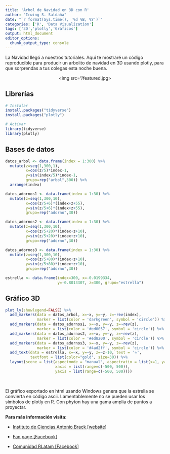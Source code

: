 ```yaml
---
title: 'Árbol de Navidad en 3D con R' 
author: "Irwing S. Saldaña" 
date: "`r format(Sys.time(), '%d %B, %Y')`"
categories: ['R', 'Data Visualization'] 
tags: ['3D','plotly','Gráficos'] 
output: html_document
editor_options: 
  chunk_output_type: console
---
```


La Navidad llegó a nuestros tutoriales. Aquí te mostraré un código reproducible para producir un arbolito de navidad en 3D usando plotly, para que sorprendas a tus colegas esta noche buena.

<center>
  <img src="/featured.jpg>
</center>

## **Librerías**
```r
# Instalar
install.packages("tidyverse")
install.packages("plotly")
```

```r
# Activar
library(tidyverse)
library(plotly)
```

## **Bases de datos**
```r
datos_arbol <- data.frame(index = 1:300) %>%
  mutate(z=seq(1,300,1),
         x=cos(z/5)*index-1,
         y=sin(index/5)*index-1,
         grupo=rep("arbol",300)) %>% 
  arrange(index)

datos_adornos1 <- data.frame(index = 1:30) %>%
  mutate(z=seq(1,300,10),
         x=cos(z/5+6)*(index+z+55),
         y=sin(z/5+6)*(index+z+55),
         grupo=rep("adorno",30))

datos_adornos2 <- data.frame(index = 1:30) %>%
  mutate(z=seq(1,300,10),
         x=cos(z/5+20)*(index+z+10),
         y=sin(z/5+20)*(index+z+10),
         grupo=rep("adorno",30))

datos_adornos3 <- data.frame(index = 1:30) %>%
  mutate(z=seq(1,300,10),
         x=cos(z/5+80)*(index+z+10),
         y=sin(z/5+80)*(index+z+10),
         grupo=rep("adorno",30))

estrella <- data.frame(index=300, x=-0.0199334,
                       y=-0.8013307, z=300, grupo="estrella")
```

## **Gráfico 3D**
```r
plot_ly(showlegend=FALSE) %>%
  add_markers(data = datos_arbol, x=~x, y=~y, z=~rev(index),
              marker = list(color = 'darkgreen', symbol = 'circle')) %>% 
  add_markers(data = datos_adornos1, x=~x, y=~y, z=~rev(z),
              marker = list(color = '#ed0057', symbol = 'circle')) %>%
  add_markers(data = datos_adornos2, x=~x, y=~y, z=~rev(z),
              marker = list(color = '#ed8200', symbol = 'circle')) %>%
  add_markers(data = datos_adornos3, x=~x, y=~y, z=~rev(z),
              marker = list(color = '#4ad2ff', symbol = 'circle')) %>%
  add_text(data = estrella, x=~x, y=~y, z=~z-10, text = '⭐',
           textfont = list(color="gold", size=30)) %>% 
  layout(scene = list(aspectmode = "manual", aspectratio = list(x=1, y=1, z=1.2),
                      xaxis = list(range=c(-500, 500)),
                      yaxis = list(range=c(-500, 500)))) 
```

<br>

El gráfico exportado en html usando Windows genera que la estrella se convierta en código ascii. Lamentablemente no se pueden usar los símbolos de plotly en R. Con phyton hay una gama amplia de puntos a proyectar.

**Para más información visita:**

-   [Instituto de Ciencias Antonio Brack [website]](https://www.brackinstitute.com/)

-   [Fan page [Facebook]](https://web.facebook.com/brackinstitute/)

-   [Comunidad RLatam [Facebook]](https://web.facebook.com/groups/686154108929440)